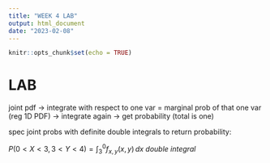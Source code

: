 ```yaml
---
title: "WEEK 4 LAB"
output: html_document
date: "2023-02-08"
---
```


```r
knitr::opts_chunk$set(echo = TRUE)
```

# LAB

joint pdf -> integrate with respect to one var = marginal prob of that one var (reg 1D PDF) -> integrate again -> get probability (total is one)

spec joint probs with definite double integrals to return probability:

$P(0<X<3, 3<Y<4) =\int_{3}^{0} f_{x,y}(x,y) \,dx$ *double integral*


